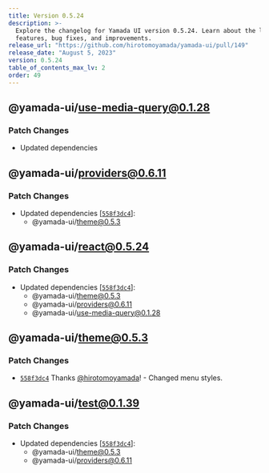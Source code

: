 ```yaml
---
title: Version 0.5.24
description: >-
  Explore the changelog for Yamada UI version 0.5.24. Learn about the latest
  features, bug fixes, and improvements.
release_url: "https://github.com/hirotomoyamada/yamada-ui/pull/149"
release_date: "August 5, 2023"
version: 0.5.24
table_of_contents_max_lv: 2
order: 49
---
```


## @yamada-ui/use-media-query@0.1.28

### Patch Changes

- Updated dependencies

## @yamada-ui/providers@0.6.11

### Patch Changes

- Updated dependencies \[[`558f3dc4`](https://github.com/hirotomoyamada/yamada-ui/commit/558f3dc4d793cc47ab931f44a4e2cc88fb99041f)]:
  - @yamada-ui/theme@0.5.3

## @yamada-ui/react@0.5.24

### Patch Changes

- Updated dependencies \[[`558f3dc4`](https://github.com/hirotomoyamada/yamada-ui/commit/558f3dc4d793cc47ab931f44a4e2cc88fb99041f)]:
  - @yamada-ui/theme@0.5.3
  - @yamada-ui/providers@0.6.11
  - @yamada-ui/use-media-query@0.1.28

## @yamada-ui/theme@0.5.3

### Patch Changes

- [`558f3dc4`](https://github.com/hirotomoyamada/yamada-ui/commit/558f3dc4d793cc47ab931f44a4e2cc88fb99041f) Thanks [@hirotomoyamada](https://github.com/hirotomoyamada)! - Changed menu styles.

## @yamada-ui/test@0.1.39

### Patch Changes

- Updated dependencies \[[`558f3dc4`](https://github.com/hirotomoyamada/yamada-ui/commit/558f3dc4d793cc47ab931f44a4e2cc88fb99041f)]:
  - @yamada-ui/theme@0.5.3
  - @yamada-ui/providers@0.6.11

